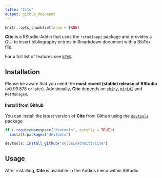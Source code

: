 ```yaml
---
title: "Cite"
output: github_document
---
```


```r
knitr::opts_chunk$set(echo = TRUE)
```

**Cite** is a RStudio-Addin that uses the `rstudioapi` package and provides a GUI to insert bibliography entries in Rmarkdown document with a BibTex file.

For a full list of features see [`NEWS`](./NEWS.md).

## Installation

Please be aware that you need the **most recent (stable) release of RStudio** (v0.99.878 or later). Additionally, **Cite** depends on [`shiny`](https://github.com/rstudio/shiny), [`miniUI`](https://github.com/rstudio/miniUI) and `RefManageR`.

#### Install from Github
You can install the latest version of **Cite** from Github using the [`devtools`](https://github.com/hadley/devtools) package:
```r
if (!requireNamespace("devtools", quietly = TRUE))
  install.packages("devtools")

devtools::install_github("sylvainschmitt/Cite")
```

## Usage

After installing, **Cite** is available in the Addins menu within RStudio.

